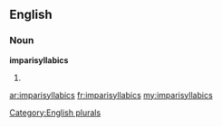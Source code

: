 ==English==

===Noun===
'''imparisyllabics'''

# {{plural of|[[imparisyllabic]]}}

[[Category:English plurals]]

[[ar:imparisyllabics]]
[[fr:imparisyllabics]]
[[my:imparisyllabics]]